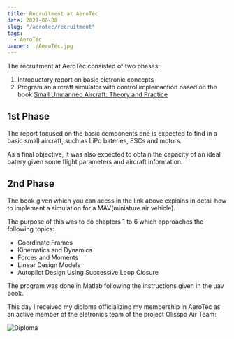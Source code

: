 ```yaml
---
title: Recruitment at AeroTéc
date: 2021-06-08
slug: "/aerotec/recruitment"
tags:
  - AeroTéc
banner: ./AeroTéc.jpg
---
```


The recruitment at AeroTéc consisted of two phases:
   1. Introductory report on basic eletronic concepts
   2. Program an aircraft simulator with control implemantion based on the book [Small Unmanned Aircraft: Theory and Practice](https://uavbook.byu.edu/doku.php)

## 1st Phase

The report focused on the basic components one is expected to find in a basic small aircraft, such as LiPo bateries, ESCs and motors.

As a final objective, it was also expected to obtain the capacity of an ideal batery given some flight parameters and aircraft information.

## 2nd Phase

The book given which you can acess in the link above explains in detail how to implement a simulation for a MAV(miniature air vehicle).

The purpose of this was to do chapters 1 to 6 which approaches the following topics:
  - Coordinate Frames
  - Kinematics and Dynamics
  - Forces and Moments
  - Linear Design Models
  - Autopilot Design Using Successive Loop Closure

The program was done in Matlab following the instructions given in the uav book.

This day I received my diploma officializing my membership in AeroTéc as an active member of the eletronics team of the project Olisspo Air Team:

  ![Diploma](./diploma.jpg)
